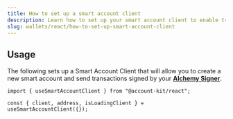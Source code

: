 ```yaml
---
title: How to set up a smart account client
description: Learn how to set up your smart account client to enable transactions onchain
slug: wallets/react/how-to-set-up-smart-account-client
---
```




<Markdown src="../../shared/setup-smart-account-client/how-to-setup-smart-accont-client.mdx" />

## Usage

The following sets up a Smart Account Client that will allow you to create a new smart account and send transactions signed by your **[Alchemy Signer](/wallets/react/getting-started)**.

```tsx twoslash
import { useSmartAccountClient } from "@account-kit/react";

const { client, address, isLoadingClient } = useSmartAccountClient({});
```

<Markdown src="../../shared/setup-smart-account-client/smart-account-client-details.mdx" />
